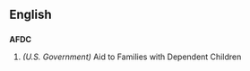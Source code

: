 {{Wikipedia}}
==English==
==={{Abbreviation}}===
'''AFDC'''
# ''(U.S. Government)'' Aid to Families with Dependent Children